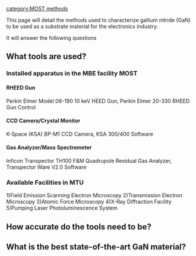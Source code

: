 {{MOST}}
[[category:MOST methods]]

This page will detail the methods used to characterize gallium nitride (GaN) to be used as a substrate material for the electronics industry.

It will answer the following questions

==What tools are used?==
===Installed apparatus in the MBE facility MOST===
====RHEED Gun====
Perkin Elmer Model 06-190 10 keV HEED Gun, Perkin Elmer 20-330 RHEED Gun Control
====CCD Camera/Crystal Monitor====
K-Space (KSA) BP-M1 CCD Camera, KSA 300/400 Software
====Gas Analyzer/Mass Spectrometer====
Inficon Transpector TH100 F&M Quadrupole Residual Gas Analyzer, Transpector Ware V2.0 Software

===Available Facilities in MTU===
1)Field Emission Scanning Electron Microscopy
2)Transmission Electron Microscopy
3)Atomic Force Microscopy
4)X-Ray Diffraction Facility
5)Pumping Laser Photoluminescence System

==How accurate do the tools need to be?==

==What is the best state-of-the-art GaN material?==